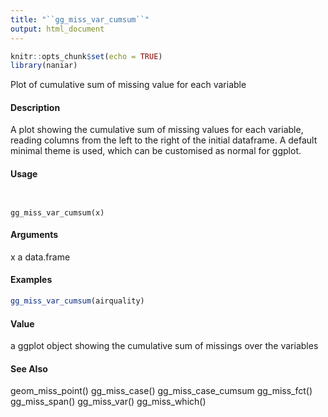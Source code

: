 ---
title: "``gg_miss_var_cumsum``"
output: html_document
---

```{r setup, include=FALSE}
knitr::opts_chunk$set(echo = TRUE)
library(naniar)
```

Plot of cumulative sum of missing value for each variable

####  Description 

A plot showing the cumulative sum of missing values for each variable, reading columns from the left to the right of the initial dataframe. A default minimal theme is used, which can be customised as normal for ggplot.

####  Usage 
<pre><code>

gg_miss_var_cumsum(x)
</code></pre>
#### Arguments 

x a data.frame



#### Examples 
```{r}
gg_miss_var_cumsum(airquality)
```
#### Value 

a ggplot object showing the cumulative sum of missings over the variables

#### See Also 

geom_miss_point() gg_miss_case() gg_miss_case_cumsum gg_miss_fct() gg_miss_span()
gg_miss_var() gg_miss_which()